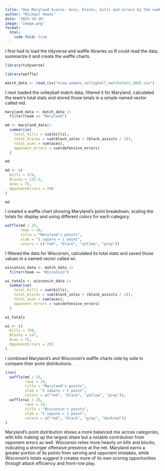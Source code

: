 ```yaml
---
title: "How Maryland Scores: Aces, blocks, kills and errors by the numbers"
author: "Michael Howes"
date: '2025-10-20'
image: "image.png"
format: 
  html:
    code-fold: true
---
```


I first had to load the tidyverse and waffle libraries so R could read the data, summarize it and create the waffle charts.

```r
library(tidyverse)
```

```r
library(waffle)
```


```r
match_data <- read_csv("ncaa_womens_volleyball_matchstats_2025.csv")
```
I next loaded the volleyball match data, filtered it for Maryland, calculated the team’s total stats and stored those totals in a simple named vector called md.

```r
maryland_data <- match_data |>
  filter(team == "Maryland")
```


```r
md <- maryland_data|>
  summarise(
    total_kills = sum(kills),
    total_blocks = sum(block_solos + (block_assists / 2)),
    total_aces = sum(aces),
    opponent_errors = sum(defensive_errors)
  )

md
```
```r
md <- c(
  Kills = 574,
  Blocks = 135.5,
  Aces = 73,
  OpponentErrors = 298
)
```
```r
md
```

I created a waffle chart showing Maryland’s point breakdown, scaling the totals for display and using different colors for each category.

```r
waffle(md / 25,
       rows = 10,
       title = "Maryland's points",
       xlab = "1 square = 1 point",
       colors = c("red", "black", "yellow", "grey"))
```

I filtered the data for Wisconsin, calculated its total stats and saved those values in a named vector called wi.

```r
wisconsin_data <- match_data |>
  filter(team == "Wisconsin")
```

```r
wi_totals <- wisconsin_data |>
  summarise(
    total_kills = sum(kills),
    total_blocks = sum(block_solos + (block_assists / 2)),
    total_aces = sum(aces),
    opponent_errors = sum(defensive_errors)
  )
```

```r
wi_totals
```
```r
wi <- c(
  Kills = 756,
  Blocks = 147,
  Aces = 75,
  OpponentErrors = 291
)
```

I combined Maryland’s and Wisconsin’s waffle charts side by side to compare their point distributions.

```r
iron(
  waffle(md / 25,
         rows = 10,
         title = "Maryland's points",
         xlab = "1 square = 1 point",
         colors = c("red", "black", "yellow", "grey")),
  waffle(wi / 25,
         rows = 10,
         title = "Wisconsin's points",
         xlab = "1 square = 1 point",
         colors = c("red", "black", "gray", "darkred"))
)
```

Maryland’s point distribution shows a more balanced mix across categories, with kills making up the largest share but a notable contribution from opponent errors as well. Wisconsin relies more heavily on kills and blocks, indicating a stronger offensive presence at the net. Maryland earns a greater portion of its points from serving and opponent mistakes, while Wisconsin’s totals suggest it creates more of its own scoring opportunities through attack efficiency and front-row play.

